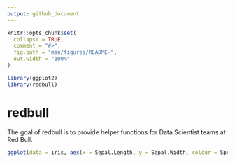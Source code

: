 ```yaml
---
output: github_document
---
```


<!-- README.md is generated from README.Rmd. Please edit that file -->

```r
knitr::opts_chunk$set(
  collapse = TRUE,
  comment = "#>",
  fig.path = "man/figures/README-",
  out.width = "100%"
)

library(ggplot2)
library(redbull)
```
# redbull

The goal of redbull is to provide helper functions for Data Scientist teams at Red Bull.

```r
ggplot(data = iris, aes(x = Sepal.Length, y = Sepal.Width, colour = Species)) + geom_point() + scale_color_redbull("rbyellowgrey")
```
